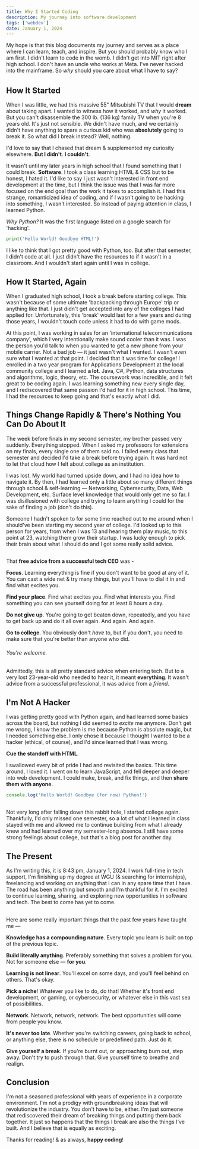 ```yaml
---
title: Why I Started Coding
description: My journey into software development
tags: ['webdev']
date: January 1, 2024
---
```


My hope is that this blog documents my journey and serves as a place where I can learn, teach, and inspire. But you should probably know who I am first. I didn't learn to code in the womb. I didn't get into MIT right after high school. I don't have an uncle who works at Meta. I've never hacked into the mainframe. So *why* should you care about what I have to say?

######

## How It Started
When I was little, we had <BlogLink href='https://www.recycledgoods.com/mitsubishi-55-widescreen-rear-projection-tv-ws-55809/'>this massive 55" Mitsubishi TV</BlogLink> that I would **dream** about taking apart. I wanted to witness how it worked, and *why* it worked. But you can't disassemble the 300 lb. (136 kg) family TV when you're 8 years old. It's just not sensible. We didn't have much, and we certainly didn't have anything to spare a curious kid who was **absolutely** going to break it. So what did I break instead? Well, nothing. 

I'd love to say that I chased that dream & supplemented my curiosity elsewhere. **But I didn't**. **I couldn't**. 

It wasn't until my later years in high school that I found something that I could break. **Software**. I took a class learning HTML & CSS but to be honest, I hated it. I'd like to say I just wasn't interested in front end development at the time, but I think the issue was that I was far more focused on the end goal than the work it takes to accomplish it. I had this strange, romanticized idea of coding, and if I wasn't going to be hacking into something, I wasn't interested. So instead of paying attention in class, I learned Python. 

*Why Python?* It was the first language listed on a google search for 'hacking'.

```python
print('Hello World! Goodbye HTML!')
```

I like to think that I got pretty good with Python, too. But after that semester, I didn't code at all. I just didn't have the resources to if it wasn't in a classroom. And I wouldn't start again until I was in college. 

## How It Started, Again
When I graduated high school, I took a break before starting college. This wasn't because of some ultimate 'backpacking through Europe' trip or anything like that. I just didn't get accepted into any of the colleges I had applied for. Unfortunately, this 'break' would last for a few years and during those years, I wouldn't touch code unless it had to do with game mods.

At this point, I was working in sales for an 'international telecommunications company', which I very intentionally make sound cooler than it was. I was the person you'd talk to when you wanted to get a new phone from your mobile carrier. Not a bad job &mdash; it just wasn't what I wanted. I wasn't even sure what I wanted at that point. I decided that it was time for college! I enrolled in a two year program for Applications Development at the local community college and I learned **a lot**. Java, C#, Python, data structures and algorithms, logic, theory, etc. The coursework was incredible, and it felt great to be coding again. I was learning something new every single day, and I rediscovered that same passion I'd had for it in high school. This time, I had the resources to keep going and that's exactly what I did. 

## Things Change Rapidly & There's Nothing You Can Do About It
The week before finals in my second semester, my brother passed very suddenly. Everything stopped. When I asked my professors for extensions on my finals, every single one of them said no. I failed every class that semester and decided I'd take a break before trying again. It was hard not to let that cloud how I felt about college as an institution. 

I was lost. My world had turned upside down, and I had no idea how to navigate it. By then, I had learned only a little about so many different things through school & self-learning &mdash; Networking, Cybersecurity, Data, Web Development, etc. Surface level knowledge that would only get me so far. I was disillusioned with college and trying to learn anything I could for the sake of finding a job (don't do this). 

Someone I hadn't spoken to for some time reached out to me around when I should've been starting my second year of college. I'd looked up to this person for years, from when I was 13 and hearing them play music, to this point at 23, watching them grow their startup. I was lucky enough to pick their brain about what I should do and I got some really solid advice. 

## 

That **free advice from a successful tech CEO** was -

**Focus**. Learning everything is fine if you don't want to be good at any of it. You can cast a wide net & try many things, but you'll have to dial it in and find what excites you. 

**Find your place**. Find what excites you. Find what interests you. Find something you can see yourself doing for at least 8 hours a day.

**Do not give up**. You're going to get beaten down, repeatedly, and you have to get back up and do it all over again. And again. And again. 

**Go to college**. You obviously don't *have* to, but if you don't, you need to make sure that you're better than anyone who did. 

###### You're welcome. 

##

Admittedly, this is all pretty standard advice when entering tech. But to a very lost 23-year-old who needed to hear it, it meant **everything**. It wasn't advice from a successful professional, it was advice from a *friend*. 

## I'm Not A Hacker
I was getting pretty good with Python again, and had learned some basics across the board, but nothing I did seemed to *excite* me anymore. Don't get me wrong, I know the problem is me because Python is absolute magic, but I needed something else. I only chose it because I thought I wanted to be a hacker (ethical, of course), and I'd since learned that I was wrong. 

**Cue the standoff with HTML**. 

I swallowed every bit of pride I had and revisited the basics. This time around, I loved it. I went on to learn JavaScript, and fell deeper and deeper into web development. I could make, break, and fix things, and then **share them with anyone**.  

```js
console.log('Hello World! Goodbye (for now) Python!') 
```

##

Not very long after falling down this rabbit hole, I started college again. Thankfully, I'd only missed one semester, so a lot of what I learned in class stayed with me and allowed me to continue building from what I already knew and had learned over my semester-long absence. I still have some strong feelings about college, but that's a blog post for another day. 

## The Present
As I'm writing this, it is 8:43 pm, January 1, 2024. I work full-time in tech support, I'm finishing up my degree at WGU (& searching for internships), freelancing and working on anything that I can in any spare time that I have. The road has been anything but smooth and I'm thankful for it. I'm excited to continue learning, sharing, and exploring new opportunities in software and tech. The best to come has yet to come. 

##

Here are some really important things that the past few years have taught me &mdash;

**Knowledge has a compounding nature**. Every topic you learn is built on top of the previous topic.  

**Build literally anything**. Preferably something that solves a problem for you. Not for someone else &mdash; **for you**.

**Learning is not linear**. You'll excel on some days, and you'll feel behind on others. That's okay.

**Pick a niche**! Whatever you like to do, do that! Whether it's front end development, or gaming, or cybersecurity, or whatever else in this vast sea of possibilities. 

**Network**. Network, network, network. The best opportunities will come from people you know. 

**It's never too late**. Whether you're switching careers, going back to school, or anything else, there is no schedule or predefined path. Just do it. 

**Give yourself a break**. If you're burnt out, or approaching burn out, step away. Don't try to push through that. Give yourself time to breathe and realign. 


## Conclusion
I'm not a seasoned professional with years of experience in a corporate environment. I'm not a prodigy with groundbreaking ideas that will revolutionize the industry. You don't have to be, either. I'm just someone that rediscovered their dream of breaking things and putting them back together. It just so happens that the things I break are also the things I've built. And I believe that is equally as exciting. 

Thanks for reading! & as always, **happy coding**!